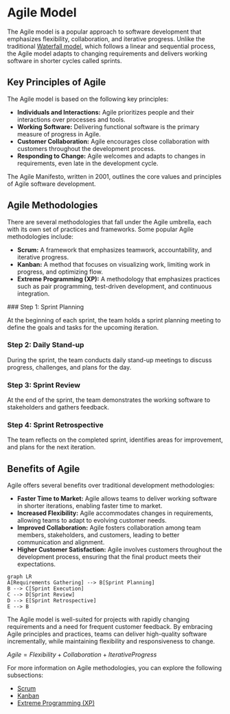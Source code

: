 
# Agile Model

The Agile model is a popular approach to software development that emphasizes flexibility, collaboration, and iterative progress. Unlike the traditional [Waterfall model](/development-cycles-and-requirements-analysis/development-cycles/waterfall-model), which follows a linear and sequential process, the Agile model adapts to changing requirements and delivers working software in shorter cycles called sprints.

## Key Principles of Agile

The Agile model is based on the following key principles:

- **Individuals and Interactions:** Agile prioritizes people and their interactions over processes and tools.
- **Working Software:** Delivering functional software is the primary measure of progress in Agile.
- **Customer Collaboration:** Agile encourages close collaboration with customers throughout the development process.
- **Responding to Change:** Agile welcomes and adapts to changes in requirements, even late in the development cycle.

<Callout type="info">
The Agile Manifesto, written in 2001, outlines the core values and principles of Agile software development.
</Callout>

## Agile Methodologies

There are several methodologies that fall under the Agile umbrella, each with its own set of practices and frameworks. Some popular Agile methodologies include:

- **Scrum:** A framework that emphasizes teamwork, accountability, and iterative progress.
- **Kanban:** A method that focuses on visualizing work, limiting work in progress, and optimizing flow.
- **Extreme Programming (XP):** A methodology that emphasizes practices such as pair programming, test-driven development, and continuous integration.

<Steps>
### Step 1: Sprint Planning

At the beginning of each sprint, the team holds a sprint planning meeting to define the goals and tasks for the upcoming iteration.

### Step 2: Daily Stand-up

During the sprint, the team conducts daily stand-up meetings to discuss progress, challenges, and plans for the day.

### Step 3: Sprint Review

At the end of the sprint, the team demonstrates the working software to stakeholders and gathers feedback.

### Step 4: Sprint Retrospective

The team reflects on the completed sprint, identifies areas for improvement, and plans for the next iteration.
</Steps>

## Benefits of Agile

Agile offers several benefits over traditional development methodologies:

- **Faster Time to Market:** Agile allows teams to deliver working software in shorter iterations, enabling faster time to market.
- **Increased Flexibility:** Agile accommodates changes in requirements, allowing teams to adapt to evolving customer needs.
- **Improved Collaboration:** Agile fosters collaboration among team members, stakeholders, and customers, leading to better communication and alignment.
- **Higher Customer Satisfaction:** Agile involves customers throughout the development process, ensuring that the final product meets their expectations.

```mermaid
graph LR
A[Requirements Gathering] --> B[Sprint Planning]
B --> C[Sprint Execution]
C --> D[Sprint Review]
D --> E[Sprint Retrospective]
E --> B
```

The Agile model is well-suited for projects with rapidly changing requirements and a need for frequent customer feedback. By embracing Agile principles and practices, teams can deliver high-quality software incrementally, while maintaining flexibility and responsiveness to change.

$Agile = Flexibility + Collaboration + Iterative Progress$

For more information on Agile methodologies, you can explore the following subsections:
- [Scrum](/agile-methodologies/scrum)
- [Kanban](/agile-methodologies/kanban)
- [Extreme Programming (XP)](/agile-methodologies/extreme-programming)